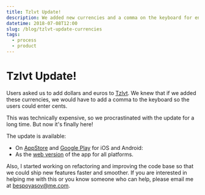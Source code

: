 ```yaml
---
title: Tzlvt Update!
description: We added new currencies and a comma on the keyboard for entering cents.
datetime: 2018-07-08T12:00
slug: /blog/tzlvt-update-currencies
tags:
  - process
  - product
---
```


# Tzlvt Update!

Users asked us to add dollars and euros to [Tzlvt](/projects/tzlvt). We knew that if we added these currencies, we would have to add a comma to the keyboard so the users could enter cents.

This was technically expensive, so we procrastinated with the update for a long time. But now it's finally here!

The update is available:

- On [AppStore](https://itunes.apple.com/us/app/tzlvt/id1093713971?ls=1&mt=8) and [Google Play](https://play.google.com/store/apps/details?id=ru.bespoyasov.tzlvt) for iOS and Android:
- As the [web version](https://fuckgrechka.ru/tzlvt/) of the app for all platforms.

Also, I started working on refactoring and improving the code base so that we could ship new features faster and smoother. If you are interested in helping me with this or you know someone who can help, please email me at bespoyasov@me.com.
